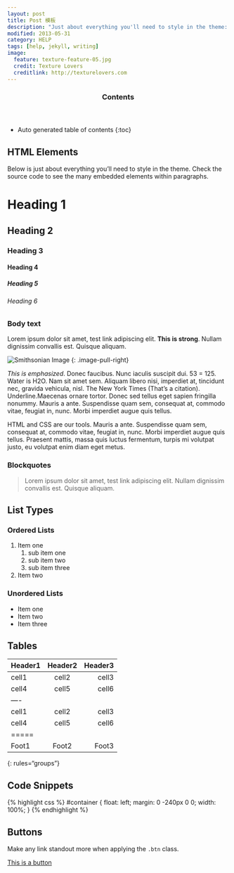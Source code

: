 ```yaml
---
layout: post
title: Post 模板
description: "Just about everything you'll need to style in the theme: headings, paragraphs, blockquotes, tables, code blocks, and more."
modified: 2013-05-31
category: HELP
tags: [help, jekyll, writing]
image:
  feature: texture-feature-05.jpg
  credit: Texture Lovers
  creditlink: http://texturelovers.com
---
```


<section id="table-of-contents" class="toc">
  <header>
    <h3>Contents</h3>
  </header>
<div id="drawer" markdown="1">
*  Auto generated table of contents
{:toc}
</div>
</section><!-- /#table-of-contents -->

## HTML Elements

Below is just about everything you'll need to style in the theme. Check the source code to see the many embedded elements within paragraphs.

# Heading 1

## Heading 2

### Heading 3

#### Heading 4

##### Heading 5

###### Heading 6

### Body text

Lorem ipsum dolor sit amet, test link adipiscing elit. **This is strong**. Nullam dignissim convallis est. Quisque aliquam.

![Smithsonian Image]({{ site.url }}/images/3953273590_704e3899d5_m.jpg)
{: .image-pull-right}

*This is emphasized*. Donec faucibus. Nunc iaculis suscipit dui. 53 = 125. Water is H2O. Nam sit amet sem. Aliquam libero nisi, imperdiet at, tincidunt nec, gravida vehicula, nisl. The New York Times (That’s a citation). Underline.Maecenas ornare tortor. Donec sed tellus eget sapien fringilla nonummy. Mauris a ante. Suspendisse quam sem, consequat at, commodo vitae, feugiat in, nunc. Morbi imperdiet augue quis tellus.

HTML and CSS are our tools. Mauris a ante. Suspendisse quam sem, consequat at, commodo vitae, feugiat in, nunc. Morbi imperdiet augue quis tellus. Praesent mattis, massa quis luctus fermentum, turpis mi volutpat justo, eu volutpat enim diam eget metus.

### Blockquotes

> Lorem ipsum dolor sit amet, test link adipiscing elit. Nullam dignissim convallis est. Quisque aliquam.

## List Types

### Ordered Lists

1. Item one
   1. sub item one
   2. sub item two
   3. sub item three
2. Item two

### Unordered Lists

* Item one
* Item two
* Item three

## Tables

| Header1 | Header2 | Header3 |
|:--------|:-------:|--------:|
| cell1   | cell2   | cell3   |
| cell4   | cell5   | cell6   |
|----
| cell1   | cell2   | cell3   |
| cell4   | cell5   | cell6   |
|=====
| Foot1   | Foot2   | Foot3
{: rules="groups"}

## Code Snippets

{% highlight css %}
#container {
  float: left;
  margin: 0 -240px 0 0;
  width: 100%;
}
{% endhighlight %}

## Buttons

Make any link standout more when applying the `.btn` class.

<div markdown="0"><a href="#" class="btn">This is a button</a></div>